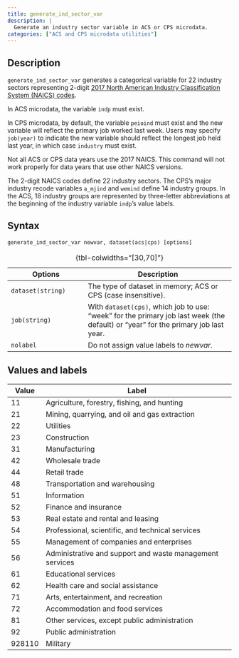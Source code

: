 ```yaml
---
title: generate_ind_sector_var
description: |
  Generate an industry sector variable in ACS or CPS microdata.
categories: ["ACS and CPS microdata utilities"]
---
```


## Description

`generate_ind_sector_var` generates a categorical variable for 22 industry sectors representing 2-digit [2017 North American Industry Classification System (NAICS) codes](https://www.census.gov/naics/?58967?yearbck=2017).

In ACS microdata, the variable `indp` must exist.

In CPS microdata, by default, the variable `peioind` must exist and the new variable will reflect the primary job worked last week. Users may specify `job(year)` to indicate the new variable should reflect the longest job held last year, in which case `industry` must exist.

::: callout-caution
Not all ACS or CPS data years use the 2017 NAICS. This command will not work properly for data years that use other NAICS versions.
:::

The 2-digit NAICS codes define 22 industry sectors. The CPS's major industry recode variables `a_mjind` and `wemind` define 14 industry groups. In the ACS, 18 industry groups are represented by three-letter abbreviations at the beginning of the industry variable `indp`'s value labels.

## Syntax

``` stata
generate_ind_sector_var newvar, dataset(acs|cps) [options]
```

| Options           | Description                                                                                                                        |
|-------------------------|-----------------------------------------------|
| `dataset(string)` | The type of dataset in memory; ACS or CPS (case insensitive).                                                                      |
| `job(string)`     | With `dataset(cps)`, which job to use: "week" for the primary job last week (the default) or "year" for the primary job last year. |
| `nolabel`         | Do not assign value labels to *newvar*.                                                                                            |

: {tbl-colwidths="\[30,70\]"}

## Values and labels

| Value  | Label                                                    |
|--------|----------------------------------------------------------|
| 11     | Agriculture, forestry, fishing, and hunting              |
| 21     | Mining, quarrying, and oil and gas extraction            |
| 22     | Utilities                                                |
| 23     | Construction                                             |
| 31     | Manufacturing                                            |
| 42     | Wholesale trade                                          |
| 44     | Retail trade                                             |
| 48     | Transportation and warehousing                           |
| 51     | Information                                              |
| 52     | Finance and insurance                                    |
| 53     | Real estate and rental and leasing                       |
| 54     | Professional, scientific, and technical services         |
| 55     | Management of companies and enterprises                  |
| 56     | Administrative and support and waste management services |
| 61     | Educational services                                     |
| 62     | Health care and social assistance                        |
| 71     | Arts, entertainment, and recreation                      |
| 72     | Accommodation and food services                          |
| 81     | Other services, except public administration             |
| 92     | Public administration                                    |
| 928110 | Military                                                 |
